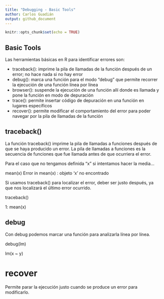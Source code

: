 ```yaml
---
title: "Debugging - Basic Tools"
author: Carlos Guadián
output: github_document
---
```


```r
knitr::opts_chunk$set(echo = TRUE)
```

## Basic Tools
Las herramientas básicas en R para identificar errores son:

- traceback(): imprime la pila de llamadas de la función después de un error; no hace nada si no hay error
- debug(): marca una función para el modo "debug" que permite recorrer la ejecución de una función línea por línea
- browser(): suspende la ejecución de una función allí donde es llamada y pone la función en modo de depuración
- trace(): permite insertar código de depuración en una función en lugares específicos
- recover(): permite modificar el comportamiento del error para poder navegar por la pila de llamadas de la función

## traceback()
La función traceback() imprime la pila de llamadas a funciones después de que se haya producido un error. La pila de llamadas a funciones es la secuencia de funciones que fue llamada antes de que ocurriera el error.

Para el caso que no tengamos definida "x" si intentamos hacer la media...

mean(x)
Error in mean(x) : objeto 'x' no encontrado

Si usamos traceback() para localizar el error, deber ser justo después, ya que nos localizará el último error ocurrido.

traceback()

1: mean(x)

## debug
Con debug podemos marcar una función para analizarla línea por línea.

debug(lm)

lm(x ~ y)

# recover
Permite parar la ejecución justo cuando se produce un error para modificarlo.

